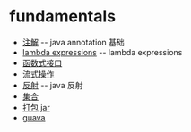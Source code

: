 = fundamentals =
* [[fundamentals/annotation|注解]] -- java annotation 基础
* [[fundamentals/lambda_expressions|lambda expressions]] -- lambda expressions
* [[fundamentals/functional_interface|函数式接口]]
* [[fundamentals/stream|流式操作]]
* [[fundamentals/reflection|反射]] -- java 反射
* [[fundamentals/collections|集合]]
* [[fundamentals/jar|打包 jar]]
* [[fundamentals/guava|guava]]
